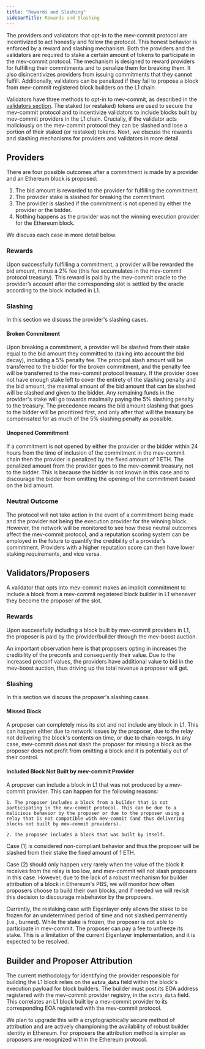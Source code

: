 ```yaml
---
title: "Rewards and Slashing"
sidebarTitle: Rewards and Slashing
---
```


The providers and validators that opt-in to the mev-commit protocol are incentivized to act honestly and follow the protocol. This honest behavior is enforced by a reward and slashing mechanism. Both the providers and the validators are required to stake a certain amount of tokens to participate in the mev-commit protocol. The mechanism is designed to reward providers for fulfilling their commitments and to penalize them for breaking them. It also disincentivizes providers from issuing commitments that they cannot fulfill. Additionally, validators can be penalized if they fail to propose a block from mev-commit registered block builders on the L1 chain.

Validators have three methods to opt-in to mev-commit, as described in the [validators section](/get-started/validators). The staked (or restaked) tokens are used to secure the mev-commit protocol and to incentivize validators to include blocks built by mev-commit providers in the L1 chain. Crucially, if the validator acts maliciously on the mev-commit protocol they can be slashed and lose a portion of their staked (or restaked) tokens. Next, we discuss the rewards and slashing mechanisms for providers and validators in more detail.

## Providers
There are four possible outcomes after a commitment is made by a provider and an Ethereum block is proposed:

1. The bid amount is rewarded to the provider for fulfilling the commitment.  
2. The provider stake is slashed for breaking the commitment.  
3. The provider is slashed if the commitment is not opened by either the provider or the bidder.  
4. Nothing happens as the provider was not the winning execution provider for the Ethereum block.  

We discuss each case in more detail below.


### Rewards 

Upon successfully fulfilling a commitment, a provider will be rewarded the bid amount, minus a 2% fee (this fee accumulates in the mev-commit protocol treasury). This reward is paid by the mev-commit oracle to the provider’s account after the corresponding slot is settled by the oracle according to the block included in L1.

### Slashing
In this section we discuss the provider's slashing cases.

#### Broken Commitment
Upon breaking a commitment, a provider will be slashed from their stake equal to the bid amount they committed to (taking into account the bid decay), including a 5% penalty fee. The principal slash amount will be transferred to the bidder for the broken commitment, and the penalty fee will be transferred to the mev-commit protocol treasury. 
If the provider does not have enough stake left to cover the entirety of the slashing penalty and the bid amount, the maximal amount of the bid amount that can be slashed will be slashed and given to the bidder. Any remaining funds in the provider's stake will go towards maximally paying the 5% slashing penalty to the treasury. 
The precedence means the bid amount slashing that goes to the bidder will be prioritized first, and only after that will the treasury be compensated for as much of the 5% slashing penalty as possible.

#### Unopened Commitment
If a commitment is not opened by either the provider or the bidder within 24 hours from the time of inclusion of the commitment in the mev-commit chain then the provider is penalized by the fixed amount of 1 ETH. The penalized amount from the provider goes to the mev-commit treasury, not to the bidder. This is because the bidder is not known in this case and to discourage the bidder from omitting the opening of the commitment based on the bid amount.

### Neutral Outcome
The protocol will not take action in the event of a commitment being made and the provider not being the execution provider for the winning block. However, the network will be monitored to see how these neutral outcomes affect the mev-commit protocol, and a reputation scoring system can be employed in the future to quantify the credibility of a provider’s commitment. Providers with a higher reputation score can then have lower staking requirements, and vice versa.


## Validators/Proposers
A validator that opts into mev-commit makes an implicit commitment to include a block from a mev-commit registered block builder in L1 whenever they become the proposer of the slot. 

### Rewards
Upon successfully including a block built by mev-commit providers in L1, the proposer is paid by the provider/builder through the mev-boost auction. 

<Note>An important observation here is that proposers opting in increases the credibility of the preconfs and consequently their value. Due to the increased preconf values, the providers have additional value to bid in the mev-boost auction, thus driving up the total revenue a proposer will get.</Note>


### Slashing
In this section we discuss the proposer's slashing cases.

#### Missed Block
A proposer can completely miss its slot and not include any block in L1. This can happen either due to network issues by the proposer, due to the relay not delivering the block's contents on time, or due to chain reorgs. In any case, mev-commit does not slash the proposer for missing a block as the proposer does not profit from omitting a block and it is potentially out of their control.

#### Included Block Not Built by mev-commit Provider
 A proposer can include a block in L1 that was not produced by a mev-commit provider. This can happen for the following reasons:

    1. The proposer includes a block from a builder that is not participating in the mev-commit protocol. This can be due to a malicious behavior by the proposer or due to the proposer using a relay that is not compatible with mev-commit (and thus delivering blocks not built by mev-commit providers).

    2. The proposer includes a block that was built by itself.
    
Case (1) is considered non-compliant behavior and thus the proposer will be slashed from their stake the fixed amount of 1 ETH.  
  
Case (2) should only happen very rarely when the value of the block it receives from the relay is too low, and mev-commit will not slash proposers in this case. However, due to the lack of a robust mechanism for builder attribution of a block in Ethereum's PBS, we will monitor how often proposers choose to build their own blocks, and if needed we will revisit this decision to discourage misbehavior by the proposers.

Currently, the restaking case with Eigenlayer only allows the stake to be frozen for an undetermined period of time and not slashed permanently (i.e., burned). While the stake is frozen, the proposer is not able to participate in mev-commit. The proposer can pay a fee to unfreeze its stake. This is a limitation of the current Eigenlayer implementation, and it is expected to be resolved. 

## Builder and Proposer Attribution

The current methodology for identifying the provider responsible for building the L1 block relies on the **`extra_data`** field within the block's execution payload for block builders. The builder must post its EOA address registered with the mev-commit provider registry, in the `extra_data` field. This correlates an L1 block built by a mev-commit provider to its corresponding EOA registered with the mev-commit protocol.

We plan to upgrade this with a cryptographically secure method of attribution and are actively championing the availability of robust builder identity in Ethereum. For proposers the attribution method is simpler as proposers are recognized within the Ethereum protocol.
